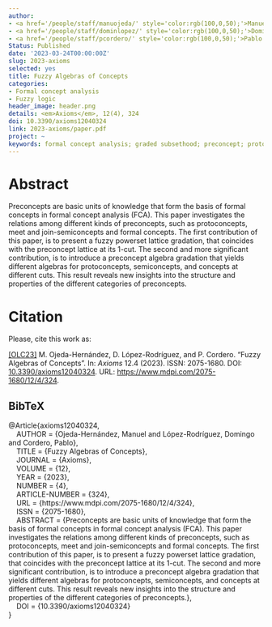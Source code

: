```yaml
---
author:
- <a href='/people/staff/manuojeda/' style='color:rgb(100,0,50);'>Manuel Ojeda Hernández</a>
- <a href='/people/staff/dominlopez/' style='color:rgb(100,0,50);'>Domingo López Rodríguez</a>
- <a href='/people/staff/pcordero/' style='color:rgb(100,0,50);'>Pablo Cordero Ortega</a>
Status: Published
date: '2023-03-24T00:00:00Z'
slug: 2023-axioms
selected: yes
title: Fuzzy Algebras of Concepts
categories:
- Formal concept analysis
- Fuzzy logic
header_image: header.png
details: <em>Axioms</em>, 12(4), 324
doi: 10.3390/axioms12040324
link: 2023-axioms/paper.pdf
project: ~
keywords: formal concept analysis; graded subsethood; preconcept; protoconcept; fuzzy
---
```



# Abstract


Preconcepts are basic units of knowledge that form the basis of formal concepts in formal concept analysis (FCA). This paper investigates the relations among different kinds of preconcepts, such as protoconcepts, meet and join-semiconcepts and formal concepts. The first contribution of this paper, is to present a fuzzy powerset lattice gradation, that coincides with the preconcept lattice at its 1-cut. The second and more significant contribution, is to introduce a preconcept algebra gradation that yields different algebras for protoconcepts, semiconcepts, and concepts at different cuts. This result reveals new insights into the structure and properties of the different categories of preconcepts.







# Citation
Please, cite this work as:


<a name=bib-axioms12040324></a>[[OLC23]](#cite-axioms12040324) M. Ojeda-Hernández, D. López-Rodríguez, and P. Cordero. “Fuzzy Algebras of Concepts”. In: _Axioms_ 12.4 (2023). ISSN: 2075-1680. DOI: [10.3390/axioms12040324](https://doi.org/10.3390%2Faxioms12040324). URL: [https://www.mdpi.com/2075-1680/12/4/324](https://www.mdpi.com/2075-1680/12/4/324).

::: {.callout-note appearance="minimal" collapse=true}

## BibTeX

@Article{axioms12040324,<br>&nbsp;&nbsp;&nbsp;&nbsp;AUTHOR = {Ojeda-Hernández, Manuel and López-Rodríguez, Domingo and Cordero, Pablo},<br>&nbsp;&nbsp;&nbsp;&nbsp;TITLE = {Fuzzy Algebras of Concepts},<br>&nbsp;&nbsp;&nbsp;&nbsp;JOURNAL = {Axioms},<br>&nbsp;&nbsp;&nbsp;&nbsp;VOLUME = {12},<br>&nbsp;&nbsp;&nbsp;&nbsp;YEAR = {2023},<br>&nbsp;&nbsp;&nbsp;&nbsp;NUMBER = {4},<br>&nbsp;&nbsp;&nbsp;&nbsp;ARTICLE-NUMBER = {324},<br>&nbsp;&nbsp;&nbsp;&nbsp;URL = {https://www.mdpi.com/2075-1680/12/4/324},<br>&nbsp;&nbsp;&nbsp;&nbsp;ISSN = {2075-1680},<br>&nbsp;&nbsp;&nbsp;&nbsp;ABSTRACT = {Preconcepts are basic units of knowledge that form the basis of formal concepts in formal concept analysis (FCA). This paper investigates the relations among different kinds of preconcepts, such as protoconcepts, meet and join-semiconcepts and formal concepts. The first contribution of this paper, is to present a fuzzy powerset lattice gradation, that coincides with the preconcept lattice at its 1-cut. The second and more significant contribution, is to introduce a preconcept algebra gradation that yields different algebras for protoconcepts, semiconcepts, and concepts at different cuts. This result reveals new insights into the structure and properties of the different categories of preconcepts.},<br>&nbsp;&nbsp;&nbsp;&nbsp;DOI = {10.3390/axioms12040324}<br>}

:::


